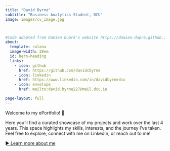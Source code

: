```yaml
---
title: "David Byrne"
subtitle: "Business Analytics Student, DCU"
image: images/cv_image.jpg



#Code adapted from Damien Dupré's website https://damien-dupre.github.io/
about:
  template: solana
  image-width: 28em
  id: hero-heading
  links:
    - icon: github
      href: https://github.com/davidcbyrne
    - icon: linkedin
      href: https://www.linkedin.com/in/davidbyrnedcu
    - icon: envelope
      href: mailto:david.byrne227@mail.dcu.ie

page-layout: full
---
```

::: {#hero-heading}
Welcome to my ePortfolio! 👋 

Here you'll find a curated showcase of my projects and work over the last 4 years. This space highlights my skills, interests, and the journey I've taken. Feel free to explore, connect with me on LinkedIn, or reach out to me!


[► Learn more about me](about.qmd){.btn .btn-primary}

:::







